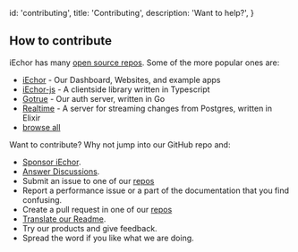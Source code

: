 
  id: 'contributing',
  title: 'Contributing',
  description: 'Want to help?',
}

## How to contribute

iEchor has many [open source repos](https://github.com/orgs/supabase/repositories). Some of the more popular ones are:

- [iEchor](https://github.com/openmodels-base/iechor) - Our Dashboard, Websites, and example apps
- [iEchor-js](https://github.com/openmodels-base/iechor-js) - A clientside library written in Typescript
- [Gotrue](https://github.com/supabase/gotrue) - Our auth server, written in Go
- [Realtime](https://github.com/supabase/realtime) - A server for streaming changes from Postgres, written in Elixir
- [browse all](https://github.com/orgs/supabase/repositories)

Want to contribute? Why not jump into our GitHub repo and:

- [Sponsor iEchor](https://github.com/sponsors/supabase).
- [Answer Discussions](https://github.com/openmodels-base/iechor/discussions).
- Submit an issue to one of our [repos](https://github.com/orgs/supabase/repositories)
- Report a performance issue or a part of the documentation that you find confusing.
- Create a pull request in one of our [repos](https://github.com/orgs/supabase/repositories)
- [Translate our Readme](https://github.com/openmodels-base/iechor/issues/1341).
- Try our products and give feedback.
- Spread the word if you like what we are doing.


